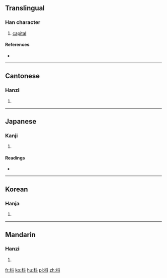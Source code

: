 ==Translingual==

===Han character===
{{Han char|rn=75|rad=木|as=04|sn=8|four=4490<sub>0</sub>|canj=木卜十 (DYJ)}}

# [[capital]]

====References====
* {{Han ref|kx=0515.130|dkj=14543|dj=0903.120|hdz=21174.060|uh=6793|ud=26515|bh=AA55|bd=43605}}

----

==Cantonese==

===Hanzi===
{{yue-hanzi|jyut=|y=dau2}}

# {{defn|lang=yue|sort=木04}}

----

==Japanese==

===Kanji===
{{ja-kanji|grade=|rs=木04}}

# {{defn|lang=ja|sort=木04}}

====Readings====
* {{ja-readings|on=[[しゅ]] (shu), [[とう]] (tō), [[つ]] (tsu)|kun=[[ひしやく]] (hishiyaku)}}

----

==Korean==

===Hanja===
{{ko-hanja|hangeul=두|eumhun=|rv=du|mr=tu|y=twu}}

# {{defn|lang=ko|sort=木04}}

----

==Mandarin==

===Hanzi===
{{cmn-hanzi|pin=[[dǒu]] ([[dou3]]), [[zhǔ]] ([[zhu3]])|wg=tou<sup>3</sup>, chu<sup>3</sup>}}

# {{defn|lang=cmn|sort=木04}}

[[fr:枓]]
[[ko:枓]]
[[hu:枓]]
[[pl:枓]]
[[zh:枓]]